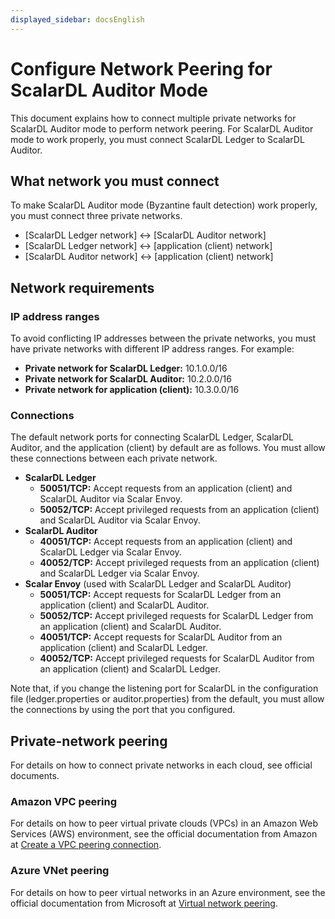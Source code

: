```yaml
---
displayed_sidebar: docsEnglish
---
```


# Configure Network Peering for ScalarDL Auditor Mode

This document explains how to connect multiple private networks for ScalarDL Auditor mode to perform network peering. For ScalarDL Auditor mode to work properly, you must connect ScalarDL Ledger to ScalarDL Auditor.

## What network you must connect

To make ScalarDL Auditor mode (Byzantine fault detection) work properly, you must connect three private networks.

* [ScalarDL Ledger network] ↔ [ScalarDL Auditor network]
* [ScalarDL Ledger network] ↔ [application (client) network]
* [ScalarDL Auditor network] ↔ [application (client) network]

## Network requirements

### IP address ranges

To avoid conflicting IP addresses between the private networks, you must have private networks with different IP address ranges. For example:

* **Private network for ScalarDL Ledger:** 10.1.0.0/16
* **Private network for ScalarDL Auditor:** 10.2.0.0/16
* **Private network for application (client):** 10.3.0.0/16

### Connections

The default network ports for connecting ScalarDL Ledger, ScalarDL Auditor, and the application (client) by default are as follows. You must allow these connections between each private network.

* **ScalarDL Ledger**
    * **50051/TCP:** Accept requests from an application (client) and ScalarDL Auditor via Scalar Envoy.
    * **50052/TCP:** Accept privileged requests from an application (client) and ScalarDL Auditor via Scalar Envoy.
* **ScalarDL Auditor**
    * **40051/TCP:** Accept requests from an application (client) and ScalarDL Ledger via Scalar Envoy.
    * **40052/TCP:** Accept privileged requests from an application (client) and ScalarDL Ledger via Scalar Envoy.
* **Scalar Envoy** (used with ScalarDL Ledger and ScalarDL Auditor)
    * **50051/TCP:** Accept requests for ScalarDL Ledger from an application (client) and ScalarDL Auditor.
    * **50052/TCP:** Accept privileged requests for ScalarDL Ledger from an application (client) and ScalarDL Auditor.
    * **40051/TCP:** Accept requests for ScalarDL Auditor from an application (client) and ScalarDL Ledger.
    * **40052/TCP:** Accept privileged requests for ScalarDL Auditor from an application (client) and ScalarDL Ledger.

Note that, if you change the listening port for ScalarDL in the configuration file (ledger.properties or auditor.properties) from the default, you must allow the connections by using the port that you configured.

## Private-network peering

For details on how to connect private networks in each cloud, see official documents.

### Amazon VPC peering

For details on how to peer virtual private clouds (VPCs) in an Amazon Web Services (AWS) environment, see the official documentation from Amazon at [Create a VPC peering connection](https://docs.aws.amazon.com/vpc/latest/peering/create-vpc-peering-connection.html).

### Azure VNet peering

For details on how to peer virtual networks in an Azure environment, see the official documentation from Microsoft at [Virtual network peering](https://learn.microsoft.com/en-us/azure/virtual-network/virtual-network-peering-overview).
